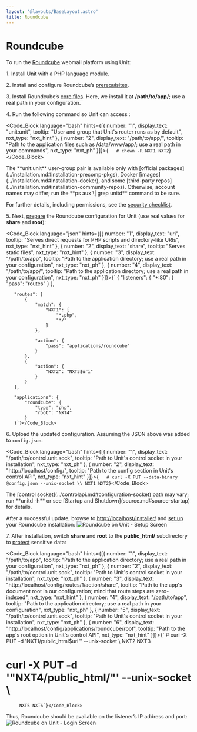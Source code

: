 ```yaml
---
layout: '@layouts/BaseLayout.astro'
title: Roundcube
---
```

# Roundcube

To run the [Roundcube](https://roundcube.net) webmail platform using Unit:

1\. Install [Unit](../installation.md#installation-precomp-pkgs) with a PHP language module.

2\. Install and configure Roundcube’s [prerequisites](https://github.com/roundcube/roundcubemail/wiki/Installation#install-dependencies).

3\. Install Roundcube’s [core files](https://roundcube.net/download/).  Here, we install it at **/path/to/app/**; use a real path in your configuration.

4\. Run the following command so Unit can access :

<Code_Block language="bash" hints={[{ number: "1", display_text: "unit:unit", tooltip: "User and group that Unit's router runs as by default", nxt_type: "nxt_hint" }, { number: "2", display_text: "/path/to/app/", tooltip: "Path to the application files such as /data/www/app/; use a real path in your commands", nxt_type: "nxt_ph" }]}>{`   # chown -R NXT1 NXT2`}</Code_Block>

<Note type="note">
The **unit:unit** user-group pair is available only with [official packages](../installation.md#installation-precomp-pkgs), Docker [images](../installation.md#installation-docker), and some [third-party repos](../installation.md#installation-community-repos). Otherwise, account names may differ; run the **ps aux \| grep unitd** command to be sure.
</Note>

For further details, including permissions, see the [security checklist](security.md#security-apps).

5\. Next, [prepare](../configuration.md#configuration-php) the Roundcube configuration for Unit (use real values for **share** and **root**):

<Code_Block language="json" hints={[{ number: "1", display_text: "uri", tooltip: "Serves direct requests for PHP scripts and directory-like URIs", nxt_type: "nxt_hint" }, { number: "2", display_text: "share", tooltip: "Serves static files", nxt_type: "nxt_hint" }, { number: "3", display_text: "/path/to/app", tooltip: "Path to the application directory; use a real path in your configuration", nxt_type: "nxt_ph" }, { number: "4", display_text: "/path/to/app/", tooltip: "Path to the application directory; use a real path in your configuration", nxt_type: "nxt_ph" }]}>{`   {
       "listeners": {
           "*:80": {
               "pass": "routes"
           }
       },

       "routes": [
           {
               "match": {
                   "NXT1": [
                       "*.php",
                       "*/"
                   ]
               },

               "action": {
                   "pass": "applications/roundcube"
               }
           },
           {
               "action": {
                   "NXT2": "NXT3$uri"
               }
           }
       ],

       "applications": {
           "roundcube": {
               "type": "php",
               "root": "NXT4"
           }
       }`}</Code_Block>

6\. Upload the updated configuration.  Assuming the JSON above was added to `config.json`:

<Code_Block language="bash" hints={[{ number: "1", display_text: "/path/to/control.unit.sock", tooltip: "Path to Unit's control socket in your installation", nxt_type: "nxt_ph" }, { number: "2", display_text: "http://localhost/config/", tooltip: "Path to the config section in Unit's control API", nxt_type: "nxt_hint" }]}>{`   # curl -X PUT --data-binary @config.json --unix-socket \\
          NXT1 NXT2`}</Code_Block>

<Note type="note">
The [control socket](../controlapi.md#configuration-socket) path may vary; run **unitd -h** or see [Startup and Shutdown](source.md#source-startup) for details.
</Note>

After a successful update, browse to [http://localhost/installer/](http://localhost/installer/) and [set up](https://github.com/roundcube/roundcubemail/wiki/Installation#configuring-roundcube) your Roundcube installation: ![Roundcube on Unit - Setup Screen](/roundcube-setup.png)

7\. After installation, switch **share** and **root** to the **public\_html/** subdirectory to [protect](https://github.com/roundcube/roundcubemail/wiki/Installation#protect-your-installation) sensitive data:

<Code_Block language="bash" hints={[{ number: "1", display_text: "/path/to/app", tooltip: "Path to the application directory; use a real path in your configuration", nxt_type: "nxt_ph" }, { number: "2", display_text: "/path/to/control.unit.sock", tooltip: "Path to Unit's control socket in your installation", nxt_type: "nxt_ph" }, { number: "3", display_text: "http://localhost/config/routes/1/action/share", tooltip: "Path to the app's document root in our configuration; mind that route steps are zero-indexed", nxt_type: "nxt_hint" }, { number: "4", display_text: "/path/to/app", tooltip: "Path to the application directory; use a real path in your configuration", nxt_type: "nxt_ph" }, { number: "5", display_text: "/path/to/control.unit.sock", tooltip: "Path to Unit's control socket in your installation", nxt_type: "nxt_ph" }, { number: "6", display_text: "http://localhost/config/applications/roundcube/root", tooltip: "Path to the app's root option in Unit's control API", nxt_type: "nxt_hint" }]}>{`   # curl -X PUT -d 'NXT1/public_html$uri"' --unix-socket \\
         NXT2 NXT3
   # curl -X PUT -d '"NXT4/public_html/"' --unix-socket \
         NXT5 NXT6`}</Code_Block>

Thus, Roundcube should be available on the listener’s IP address and port: ![Roundcube on Unit - Login Screen](/roundcube.png)